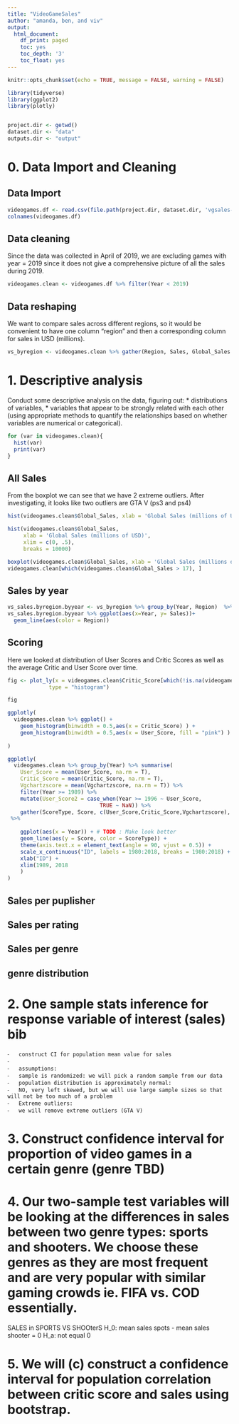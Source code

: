 ```yaml
---
title: "VideoGameSales"
author: "amanda, ben, and viv"
output: 
  html_document:
    df_print: paged
    toc: yes
    toc_depth: '3'
    toc_float: yes
---
```


```r

knitr::opts_chunk$set(echo = TRUE, message = FALSE, warning = FALSE)

library(tidyverse)
library(ggplot2)
library(plotly)


project.dir <- getwd()
dataset.dir <- "data"
outputs.dir <- "output"
```

# 0. Data Import and Cleaning {.tabset}

## Data Import
```r
videogames.df <- read.csv(file.path(project.dir, dataset.dir, 'vgsales-12-4-2019.csv'))
colnames(videogames.df)
```

## Data cleaning
Since the data was collected in April of 2019, we are excluding games with year = 2019 since it does not give a comprehensive picture of all the sales during 2019. 
```r
videogames.clean <- videogames.df %>% filter(Year < 2019)
```

## Data reshaping
We want to compare sales across different regions, so it would be convenient to have one column "region" and then a corresponding column for sales in USD (millions).
```r
vs_byregion <- videogames.clean %>% gather(Region, Sales, Global_Sales:Other_Sales, na.rm = T)
```




# 1. Descriptive analysis {.tabset}

Conduct some descriptive analysis on the data, figuring out:
* distributions of variables,
* variables that appear to be strongly related with each other (using appropriate methods to quantify the relationships based on whether variables are numerical or categorical).

```r
for (var in videogames.clean){
  hist(var)
  print(var)
}
```


## All Sales
From the boxplot we can see that we have 2 extreme outliers. After investigating, it looks like two outliers are GTA V (ps3 and ps4)
```r
hist(videogames.clean$Global_Sales, xlab = 'Global Sales (millions of USD)')

hist(videogames.clean$Global_Sales,
     xlab = 'Global Sales (millions of USD)',
     xlim = c(0, .5),
     breaks = 10000)

boxplot(videogames.clean$Global_Sales, xlab = 'Global Sales (millions of USD)')
videogames.clean[which(videogames.clean$Global_Sales > 17), ]


```

## Sales by year 
```r
vs_sales.byregion.byyear <- vs_byregion %>% group_by(Year, Region)  %>% summarize(Sales = sum(Sales))
vs_sales.byregion.byyear %>% ggplot(aes(x=Year, y= Sales))+
  geom_line(aes(color = Region))
```

## Scoring
Here we looked at distribution of User Scores and Critic Scores as well as the average Critic and User Score over time.
```r
fig <- plot_ly(x = videogames.clean$Critic_Score[which(!is.na(videogames.clean$Critic_Score))],
             type = "histogram")

fig

ggplotly(
  videogames.clean %>% ggplot() +
    geom_histogram(binwidth = 0.5,aes(x = Critic_Score) ) +
    geom_histogram(binwidth = 0.5,aes(x = User_Score, fill = "pink") ) 
    
)

ggplotly(
  videogames.clean %>% group_by(Year) %>% summarise(
    User_Score = mean(User_Score, na.rm = T),
    Critic_Score = mean(Critic_Score, na.rm = T), 
    Vgchartzscore = mean(Vgchartzscore, na.rm = T)) %>% 
    filter(Year >= 1989) %>%
    mutate(User_Score2 = case_when(Year >= 1996 ~ User_Score,
                             TRUE ~ NaN)) %>%
    gather(ScoreType, Score, c(User_Score,Critic_Score,Vgchartzscore), na.rm = T)
 %>%
    
    ggplot(aes(x = Year)) + # TODO : Make look better
    geom_line(aes(y = Score, color = ScoreType)) +
    theme(axis.text.x = element_text(angle = 90, vjust = 0.5)) +
    scale_x_continuous("ID", labels = 1980:2018, breaks = 1980:2018) +
    xlab("ID") +
    xlim(1989, 2018
    )
)

```


## Sales per puplisher
## Sales per rating
## Sales per genre 

## genre distribution



# 2. One sample stats inference for response variable of interest (sales) bib
	⁃	construct CI for population mean value for sales
	⁃
	⁃	assumptions:
	⁃	sample is randomized: we will pick a random sample from our data
	⁃	population distribution is approximately normal: 
	⁃	NO, very left skewed, but we will use large sample sizes so that will not be too much of a problem
	⁃	Extreme outliers: 
	⁃	we will remove extreme outliers (GTA V)



# 3. Construct confidence interval for proportion of video games in a certain genre (genre TBD)

# 4. Our two-sample test variables will be looking at the differences in sales between two genre types: sports and shooters. We choose these genres as they are most frequent and are very popular with similar gaming crowds ie. FIFA vs. COD essentially.
SALES in SPORTS VS SHOOterS
H_0: mean sales spots - mean sales shooter = 0
H_a: not equal 0

# 5. We will (c) construct a confidence interval for population correlation between critic score and sales using bootstrap.





